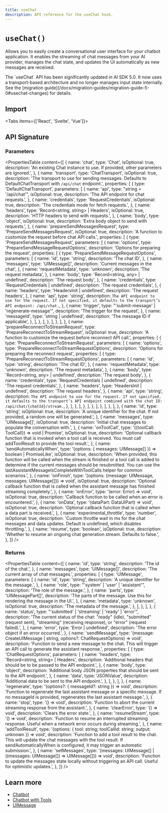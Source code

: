 ```yaml
---
title: useChat
description: API reference for the useChat hook.
---
```


# `useChat()`

Allows you to easily create a conversational user interface for your chatbot application. It enables the streaming of chat messages from your AI provider, manages the chat state, and updates the UI automatically as new messages are received.

<Note>
  The `useChat` API has been significantly updated in AI SDK 5.0. It now uses a
  transport-based architecture and no longer manages input state internally. See
  the [migration
  guide](/docs/migration-guides/migration-guide-5-0#usechat-changes) for
  details.
</Note>

## Import

<Tabs items={['React', 'Svelte', 'Vue']}>
  <Tab>
    <Snippet
      text="import { useChat } from '@ai-sdk/react'"
      dark
      prompt={false}
    />
  </Tab>
  <Tab>
    <Snippet text="import { Chat } from '@ai-sdk/svelte'" dark prompt={false} />
  </Tab>
  <Tab>
    <Snippet text="import { Chat } from '@ai-sdk/vue'" dark prompt={false} />
  </Tab>
</Tabs>

## API Signature

### Parameters

<PropertiesTable
  content={[
    {
      name: 'chat',
      type: 'Chat<UIMessage>',
      isOptional: true,
      description:
        'An existing Chat instance to use. If provided, other parameters are ignored.',
    },
    {
      name: 'transport',
      type: 'ChatTransport',
      isOptional: true,
      description:
        'The transport to use for sending messages. Defaults to DefaultChatTransport with `/api/chat` endpoint.',
      properties: [
        {
          type: 'DefaultChatTransport',
          parameters: [
            {
              name: 'api',
              type: "string = '/api/chat'",
              isOptional: true,
              description: 'The API endpoint for chat requests.',
            },
            {
              name: 'credentials',
              type: 'RequestCredentials',
              isOptional: true,
              description: 'The credentials mode for fetch requests.',
            },
            {
              name: 'headers',
              type: 'Record<string, string> | Headers',
              isOptional: true,
              description: 'HTTP headers to send with requests.',
            },
            {
              name: 'body',
              type: 'object',
              isOptional: true,
              description: 'Extra body object to send with requests.',
            },
            {
              name: 'prepareSendMessagesRequest',
              type: 'PrepareSendMessagesRequest',
              isOptional: true,
              description:
                'A function to customize the request before chat API calls.',
              properties: [
                {
                  type: 'PrepareSendMessagesRequest',
                  parameters: [
                    {
                      name: 'options',
                      type: 'PrepareSendMessageRequestOptions',
                      description: 'Options for preparing the request',
                      properties: [
                        {
                          type: 'PrepareSendMessageRequestOptions',
                          parameters: [
                            {
                              name: 'id',
                              type: 'string',
                              description: 'The chat ID',
                            },
                            {
                              name: 'messages',
                              type: 'UIMessage[]',
                              description: 'Current messages in the chat',
                            },
                            {
                              name: 'requestMetadata',
                              type: 'unknown',
                              description: 'The request metadata',
                            },
                            {
                              name: 'body',
                              type: 'Record<string, any> | undefined',
                              description: 'The request body',
                            },
                            {
                              name: 'credentials',
                              type: 'RequestCredentials | undefined',
                              description: 'The request credentials',
                            },
                            {
                              name: 'headers',
                              type: 'HeadersInit | undefined',
                              description: 'The request headers',
                            },
                            {
                              name: 'api',
                              type: 'string',
                              description: `The API endpoint to use for the request. If not specified, it defaults to the transport’s API endpoint: /api/chat.`,
                            },
                            {
                              name: 'trigger',
                              type: "'submit-message' | 'regenerate-message'",
                              description: 'The trigger for the request',
                            },
                            {
                              name: 'messageId',
                              type: 'string | undefined',
                              description: 'The message ID if applicable',
                            },
                          ],
                        },
                      ],
                    },
                  ],
                },
              ],
            },
            {
              name: 'prepareReconnectToStreamRequest',
              type: 'PrepareReconnectToStreamRequest',
              isOptional: true,
              description:
                'A function to customize the request before reconnect API call.',
              properties: [
                {
                  type: 'PrepareReconnectToStreamRequest',
                  parameters: [
                    {
                      name: 'options',
                      type: 'PrepareReconnectToStreamRequestOptions',
                      description:
                        'Options for preparing the reconnect request',
                      properties: [
                        {
                          type: 'PrepareReconnectToStreamRequestOptions',
                          parameters: [
                            {
                              name: 'id',
                              type: 'string',
                              description: 'The chat ID',
                            },
                            {
                              name: 'requestMetadata',
                              type: 'unknown',
                              description: 'The request metadata',
                            },
                            {
                              name: 'body',
                              type: 'Record<string, any> | undefined',
                              description: 'The request body',
                            },
                            {
                              name: 'credentials',
                              type: 'RequestCredentials | undefined',
                              description: 'The request credentials',
                            },
                            {
                              name: 'headers',
                              type: 'HeadersInit | undefined',
                              description: 'The request headers',
                            },
                            {
                              name: 'api',
                              type: 'string',
                              description: `The API endpoint to use for the request. If not specified, it defaults to the transport’s API endpoint combined with the chat ID: /api/chat/{chatId}/stream.`,
                            },
                          ],
                        },
                      ],
                    },
                  ],
                },
              ],
            },
          ],
        },
      ],
    },
    {
      name: 'id',
      type: 'string',
      isOptional: true,
      description:
        'A unique identifier for the chat. If not provided, a random one will be generated.',
    },
    {
      name: 'messages',
      type: 'UIMessage[]',
      isOptional: true,
      description: 'Initial chat messages to populate the conversation with.',
    },
    {
      name: 'onToolCall',
      type: '({toolCall: ToolCall}) => void | Promise<void>',
      isOptional: true,
      description:
        'Optional callback function that is invoked when a tool call is received. You must call addToolResult to provide the tool result.',
    },
    {
      name: 'sendAutomaticallyWhen',
      type: '(options: { messages: UIMessage[] }) => boolean | PromiseLike<boolean>',
      isOptional: true,
      description:
        'When provided, this function will be called when the stream is finished or a tool call is added to determine if the current messages should be resubmitted. You can use the lastAssistantMessageIsCompleteWithToolCalls helper for common scenarios.',
    },
    {
      name: 'onFinish',
      type: '(options: {message: UIMessage, messages: UIMessage[]}) => void',
      isOptional: true,
      description:
        'Optional callback function that is called when the assistant message has finished streaming completely.',
    },
    {
      name: 'onError',
      type: '(error: Error) => void',
      isOptional: true,
      description:
        'Callback function to be called when an error is encountered.',
    },
    {
      name: 'onData',
      type: '(dataPart: DataUIPart) => void',
      isOptional: true,
      description:
        'Optional callback function that is called when a data part is received.',
    },
    {
      name: 'experimental_throttle',
      type: 'number',
      isOptional: true,
      description:
        'Custom throttle wait in ms for the chat messages and data updates. Default is undefined, which disables throttling.',
    },
    {
      name: 'resume',
      type: 'boolean',
      isOptional: true,
      description:
        'Whether to resume an ongoing chat generation stream. Defaults to false.',
    },
  ]}
/>

### Returns

<PropertiesTable
  content={[
    {
      name: 'id',
      type: 'string',
      description: 'The id of the chat.',
    },
    {
      name: 'messages',
      type: 'UIMessage[]',
      description: 'The current array of chat messages.',
      properties: [
        {
          type: 'UIMessage',
          parameters: [
            {
              name: 'id',
              type: 'string',
              description: 'A unique identifier for the message.',
            },
            {
              name: 'role',
              type: "'system' | 'user' | 'assistant'",
              description: 'The role of the message.',
            },
            {
              name: 'parts',
              type: 'UIMessagePart[]',
              description:
                'The parts of the message. Use this for rendering the message in the UI.',
            },
            {
              name: 'metadata',
              type: 'unknown',
              isOptional: true,
              description: 'The metadata of the message.',
            },
          ],
        },
      ],
    },
    {
      name: 'status',
      type: "'submitted' | 'streaming' | 'ready' | 'error'",
      description:
        'The current status of the chat: "ready" (idle), "submitted" (request sent), "streaming" (receiving response), or "error" (request failed).',
    },
    {
      name: 'error',
      type: 'Error | undefined',
      description: 'The error object if an error occurred.',
    },
    {
      name: 'sendMessage',
      type: '(message: CreateUIMessage | string, options?: ChatRequestOptions) => void',
      description:
        'Function to send a new message to the chat. This will trigger an API call to generate the assistant response.',
      properties: [
        {
          type: 'ChatRequestOptions',
          parameters: [
            {
              name: 'headers',
              type: 'Record<string, string> | Headers',
              description:
                'Additional headers that should be to be passed to the API endpoint.',
            },
            {
              name: 'body',
              type: 'object',
              description:
                'Additional body JSON properties that should be sent to the API endpoint.',
            },
            {
              name: 'data',
              type: 'JSONValue',
              description: 'Additional data to be sent to the API endpoint.',
            },
          ],
        },
      ],
    },
    {
      name: 'regenerate',
      type: '(options?: { messageId?: string }) => void',
      description:
        'Function to regenerate the last assistant message or a specific message. If no messageId is provided, regenerates the last assistant message.',
    },
    {
      name: 'stop',
      type: '() => void',
      description:
        'Function to abort the current streaming response from the assistant.',
    },
    {
      name: 'clearError',
      type: '() => void',
      description: 'Clears the error state.',
    },
    {
      name: 'resumeStream',
      type: '() => void',
      description:
        'Function to resume an interrupted streaming response. Useful when a network error occurs during streaming.',
    },
    {
      name: 'addToolResult',
      type: '(options: { tool: string; toolCallId: string; output: unknown }) => void',
      description:
        'Function to add a tool result to the chat. This will update the chat messages with the tool result. If sendAutomaticallyWhen is configured, it may trigger an automatic submission.',
    },
    {
      name: 'setMessages',
      type: '(messages: UIMessage[] | ((messages: UIMessage[]) => UIMessage[])) => void',
      description:
        'Function to update the messages state locally without triggering an API call. Useful for optimistic updates.',
    },
  ]}
/>

## Learn more

- [Chatbot](/docs/ai-sdk-ui/chatbot)
- [Chatbot with Tools](/docs/ai-sdk-ui/chatbot-with-tool-calling)
- [UIMessage](/docs/reference/ai-sdk-core/ui-message)
